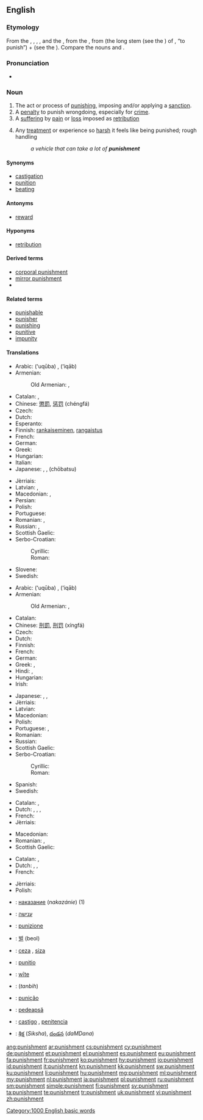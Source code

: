 {{wikipedia}}
==English==

===Etymology===
From the {{etyl|xno|en}} {{term|punisceement|lang=xno}}, {{term|punisement|lang=xno}}, {{term|punishement|lang=xno}}, {{term|punissement|lang=xno}}, {{term|punisshement|lang=xno}} and the {{etyl|frm|en}} {{term|punissement|lang=frm}}, from the {{etyl|fro|en}} {{term|pugnissement|lang=fro}}, from {{term||puniss-|lang=fro}} (the long stem (see the {{etyl|fr|-}} {{term|-iss-|lang=fr}}) of {{term|punir|lang=fr}}, “to punish”) + {{term|-ment|lang=fr}} (see the {{etyl|en|-}} {{term|-ment|lang=en}}). Compare the {{etyl|en|-}} nouns {{term|punishing|lang=en}} and {{term|punition|lang=en}}.

===Pronunciation===
* {{audio|en-us-punishment.ogg|Audio (US)}}

===Noun===
{{en-noun}}

# The act or process of [[punish]]ing, imposing and/or applying a [[sanction]].
# A [[penalty]] to punish wrongdoing, especially for [[crime]].
# A [[suffering]] by [[pain]] or [[loss]] imposed as [[retribution]]
# {{figuratively}} Any [[treatment]] or experience so [[harsh]] it feels like being punished; rough handling
#: ''a vehicle that can take a lot of '''punishment'''''

====Synonyms====
* [[castigation]]
* [[punition]]
* [[beating]]

====Antonyms====
* [[reward]]

====Hyponyms====
* [[retribution]]

====Derived terms====
* [[corporal punishment]]
* [[mirror punishment]]
* {{l|en|telishment}}

====Related terms====
* [[punishable]]
* [[punisher]]
* [[punishing]]
* [[punitive]]
* [[impunity]]

====Translations====
{{trans-top|the act of punishing}}
* Arabic: {{Arab|[[عقوبة]]}} (ʻuqūba) {{f}}, {{Arab|[[عقاب]]}} (ʻiqāb) {{m}}
* Armenian: {{t-|hy|պատիժ|tr=patiž}}
*: Old Armenian: {{tø|xcl|պատիժ|tr=patiž|sc=Armn}}, {{tø|xcl|պատուհաս|tr=patuhas|sc=Armn}}
* Catalan: {{t-|ca|punició|f}}, {{t-|ca|puniment|m}}
* Chinese: [[懲罰]], [[惩罚]] (chéngfá)
* Czech: {{t-|cs|trest|m}}
* Dutch: {{t+|nl|bestraffing|f}}
* Esperanto: {{t-|eo|puno}}
* Finnish: [[rankaiseminen]], [[rangaistus]]
* French: {{t+|fr|punition|f}}
* German: {{t+|de|Strafe|f}}
* Greek: {{t+|el|τιμωρία}}
* Hungarian: {{t+|hu|büntetés}}
* Italian: {{t+|it|punizione|f}}
* Japanese: {{t+|ja|罰|tr=[[ばつ]], batsu}}, {{Jpan|[[懲罰]]}}, {{Jpan|[[ちょうばつ]]}} (chōbatsu)
{{trans-mid}}
* Jèrriais: {{tø|roa-jer|peunnition|f}}
* Latvian: {{t-|lv|sods|m}}, {{t-|lv|sodīšana|f}}
* Macedonian: {{t-|mk|казна|f|tr=kázna}},  {{t-|mk|казнување|n|tr=kaznúvanje}}
* Persian: {{t-|fa|گوشمالی دادن|tr=guŝmāli dādan}}
* Polish: {{t+|pl|karanie|n}}
* Portuguese: {{t+|pt|punição}}
* Romanian: {{t+|ro|pedepsire|f}}, {{t+|ro|pedeapsă|f}}
* Russian: {{t+|ru|наказание|n|tr=nakazánije}}, {{t+|ru|кара|f|tr=kára}}
* Scottish Gaelic: {{t-|gd|peanasachadh|m}}
* Serbo-Croatian:
*: Cyrillic: {{t-|sh|казна|f|alt=ка̏зна}}
*: Roman: {{t-|sh|kazna|f|alt=kȁzna}}
* Slovene: {{t+|sl|kazen|n}}
* Swedish: {{t+|sv|straff|n}}
{{trans-bottom}}

{{trans-top|penalty for wrongdoing}}
* Arabic: {{Arab|[[عقوبة]]}} (ʻuqūba) {{f}}, {{Arab|[[عقاب]]}} (ʻiqāb) {{m}}
* Armenian: {{t-|hy|պատիժ|tr=patiž}}
*: Old Armenian: {{tø|xcl|պատիժ|tr=patiž|sc=Armn}}, {{tø|xcl|պատուհաս|tr=patuhas|sc=Armn}}
* Catalan: {{t+|ca|càstig|m}}
* Chinese: [[刑罰]], [[刑罚]] (xíngfá)
* Czech: {{t-|cs|trest|m}}
* Dutch: {{t+|nl|straf|m|f}}
* Finnish: {{t+|fi|rangaistus}}
* French: {{t+|fr|punition|f}}
* German: {{t+|de|Bestrafung|f}}
* Greek: {{t+|el|τιμωρία}}, {{t+|el|ποινή}}
* Hindi: {{t-|hi|दण्ड|tr=daṇḍ|sc=Deva}}, {{t-|hi|सज़ा|tr=sazā|sc=Deva}}
* Hungarian: {{t+|hu|büntetés}}
* Irish: {{t+|ga|pionós|m}}
{{trans-mid}}
* Japanese: {{t+|ja|罰|tr=[[ばつ]], batsu}}, {{t-|ja|刑罰|tr=keibatsu}}, {{t+|ja|処罰|tr=shobatsu}}
* Jèrriais: {{tø|roa-jer|peunnition|f}}
* Latvian: {{t-|lv|sods|m}}
* Macedonian: {{t-|mk|казна|f|tr=kázna}}
* Polish: {{t+|pl|kara|f}}
* Portuguese: {{t+|pt|castigo|m}}, {{t+|pt|punição|f}}
* Romanian: {{t+|ro|pedeapsă|f}}
* Russian: {{t+|ru|наказание|n|tr=nakazánije}}
* Scottish Gaelic: {{t-|gd|peanas|m}}
* Serbo-Croatian:
*: Cyrillic: {{t-|sh|казна|f|alt=ка̏зна}}
*: Roman: {{t-|sh|kazna|f|alt=kȁzna}}
* Spanish: {{t+|es|castigo|m}}
* Swedish: {{t+|sv|straff|n}}
{{trans-bottom}}

{{trans-top|suffering imposed as retribution}}
* Catalan: {{t-|ca|punició|f}}, {{t-|ca|puniment|m}}
* Dutch: {{t-|nl|afstraffing|f}},  {{t-|nl|boetedoening|f}},  {{t-|nl|vergelding|f}},  {{t+|nl|boete|m|f}}
* French: {{t+|fr|punition|f}}
* Jèrriais: {{tø|roa-jer|peunnition|f}}
{{trans-mid}}
* Macedonian: {{t-|mk|казна|f|tr=kázna}}
* Romanian: {{t+|ro|penalizare}}, {{t-|ro|pedeapsă punitivă|f}}
* Scottish Gaelic: {{t-|gd|peanas|m}}
{{trans-bottom}}

{{trans-top|harsh treatment or experience}}
* Catalan: {{t-|ca|punició|f}}, {{t-|ca|puniment|m}}
* Dutch: {{t-|nl|afstraffing|f}}, {{t+|nl|beproeving|f}},  {{t-|nl|vergelding|f}}
* French: {{t+|fr|punition|f}}
{{trans-mid}}
* Jèrriais: {{tø|roa-jer|peunnition|f}}
* Polish: {{t-|pl|wycisk|m}}
{{trans-bottom}}

{{checktrans-top}}
* {{ttbc|bg}}: [[наказание]] (''nakazánie'') {{n}} (1)
* {{ttbc|he}}: [[ענישה]] {{f}}
* {{ttbc|it}}: [[punizione]] {{f}}
* {{ttbc|ko}}: [[벌]] (beol)
* {{ttbc|ku}}: [[ceza]] {{m}}, [[siza]] {{m}}
* {{ttbc|la}}: [[punitio]] {{f}}
* {{ttbc|ang}}: [[wite|wīte]] {{n}}
* {{ttbc|fa}}: {{fa-Arab|[[تنبیه]]}} (''tanbih'')
* {{ttbc|pt}}: [[punição]] {{f}}
* {{ttbc|ro}}: [[pedeapsă]] {{f}}
* {{ttbc|es}}: [[castigo]] {{m}}, [[penitencia]] {{f}}
* {{ttbc|te}}: [[శిక్ష]] (''Siksha''), [[దండన]] (''daMDana'')
{{trans-bottom}}

[[Category:1000 English basic words]]

[[ang:punishment]]
[[ar:punishment]]
[[cs:punishment]]
[[cy:punishment]]
[[de:punishment]]
[[et:punishment]]
[[el:punishment]]
[[es:punishment]]
[[eu:punishment]]
[[fa:punishment]]
[[fr:punishment]]
[[ko:punishment]]
[[hy:punishment]]
[[io:punishment]]
[[id:punishment]]
[[it:punishment]]
[[kn:punishment]]
[[kk:punishment]]
[[sw:punishment]]
[[ku:punishment]]
[[li:punishment]]
[[hu:punishment]]
[[mg:punishment]]
[[ml:punishment]]
[[my:punishment]]
[[nl:punishment]]
[[ja:punishment]]
[[pl:punishment]]
[[ru:punishment]]
[[sm:punishment]]
[[simple:punishment]]
[[fi:punishment]]
[[sv:punishment]]
[[ta:punishment]]
[[te:punishment]]
[[tr:punishment]]
[[uk:punishment]]
[[vi:punishment]]
[[zh:punishment]]